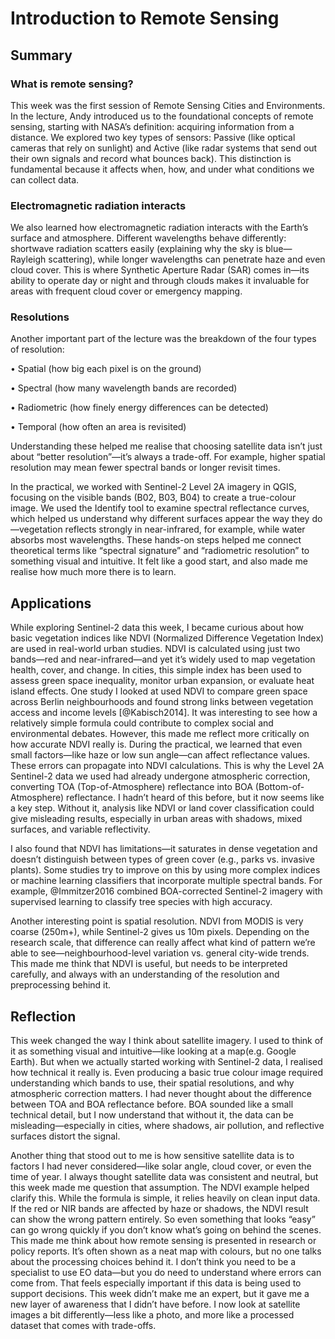 # Introduction to Remote Sensing

## Summary

### What is remote sensing?

This week was the first session of Remote Sensing Cities and Environments. In the lecture, Andy introduced us to the foundational concepts of remote sensing, starting with NASA’s definition: acquiring information from a distance. We explored two key types of sensors: Passive (like optical cameras that rely on sunlight) and Active (like radar systems that send out their own signals and record what bounces back). This distinction is fundamental because it affects when, how, and under what conditions we can collect data.

### Electromagnetic radiation interacts

We also learned how electromagnetic radiation interacts with the Earth’s surface and atmosphere. Different wavelengths behave differently: shortwave radiation scatters easily (explaining why the sky is blue—Rayleigh scattering), while longer wavelengths can penetrate haze and even cloud cover. This is where Synthetic Aperture Radar (SAR) comes in—its ability to operate day or night and through clouds makes it invaluable for areas with frequent cloud cover or emergency mapping.

### Resolutions

Another important part of the lecture was the breakdown of the four types of resolution:

• Spatial (how big each pixel is on the ground)

• Spectral (how many wavelength bands are recorded)

• Radiometric (how finely energy differences can be detected)

• Temporal (how often an area is revisited)

Understanding these helped me realise that choosing satellite data isn’t just about “better resolution”—it’s always a trade-off. For example, higher spatial resolution may mean fewer spectral bands or longer revisit times.

In the practical, we worked with Sentinel-2 Level 2A imagery in QGIS, focusing on the visible bands (B02, B03, B04) to create a true-colour image. We used the Identify tool to examine spectral reflectance curves, which helped us understand why different surfaces appear the way they do—vegetation reflects strongly in near-infrared, for example, while water absorbs most wavelengths. These hands-on steps helped me connect theoretical terms like “spectral signature” and “radiometric resolution” to something visual and intuitive. It felt like a good start, and also made me realise how much more there is to learn.

## Applications

While exploring Sentinel-2 data this week, I became curious about how basic vegetation indices like NDVI (Normalized Difference Vegetation Index) are used in real-world urban studies. NDVI is calculated using just two bands—red and near-infrared—and yet it’s widely used to map vegetation health, cover, and change. In cities, this simple index has been used to assess green space inequality, monitor urban expansion, or evaluate heat island effects. One study I looked at used NDVI to compare green space across Berlin neighbourhoods and found strong links between vegetation access and income levels [@Kabisch2014]. It was interesting to see how a relatively simple formula could contribute to complex social and environmental debates. However, this made me reflect more critically on how accurate NDVI really is. During the practical, we learned that even small factors—like haze or low sun angle—can affect reflectance values. These errors can propagate into NDVI calculations. This is why the Level 2A Sentinel-2 data we used had already undergone atmospheric correction, converting TOA (Top-of-Atmosphere) reflectance into BOA (Bottom-of-Atmosphere) reflectance. I hadn’t heard of this before, but it now seems like a key step. Without it, analysis like NDVI or land cover classification could give misleading results, especially in urban areas with shadows, mixed surfaces, and variable reflectivity.

I also found that NDVI has limitations—it saturates in dense vegetation and doesn’t distinguish between types of green cover (e.g., parks vs. invasive plants). Some studies try to improve on this by using more complex indices or machine learning classifiers that incorporate multiple spectral bands. For example, @Immitzer2016 combined BOA-corrected Sentinel-2 imagery with supervised learning to classify tree species with high accuracy.

Another interesting point is spatial resolution. NDVI from MODIS is very coarse (250m+), while Sentinel-2 gives us 10m pixels. Depending on the research scale, that difference can really affect what kind of pattern we’re able to see—neighbourhood-level variation vs. general city-wide trends. This made me think that NDVI is useful, but needs to be interpreted carefully, and always with an understanding of the resolution and preprocessing behind it.

## Reflection

This week changed the way I think about satellite imagery. I used to think of it as something visual and intuitive—like looking at a map(e.g. Google Earth). But when we actually started working with Sentinel-2 data, I realised how technical it really is. Even producing a basic true colour image required understanding which bands to use, their spatial resolutions, and why atmospheric correction matters. I had never thought about the difference between TOA and BOA reflectance before. BOA sounded like a small technical detail, but I now understand that without it, the data can be misleading—especially in cities, where shadows, air pollution, and reflective surfaces distort the signal.

Another thing that stood out to me is how sensitive satellite data is to factors I had never considered—like solar angle, cloud cover, or even the time of year. I always thought satellite data was consistent and neutral, but this week made me question that assumption. The NDVI example helped clarify this. While the formula is simple, it relies heavily on clean input data. If the red or NIR bands are affected by haze or shadows, the NDVI result can show the wrong pattern entirely. So even something that looks “easy” can go wrong quickly if you don’t know what’s going on behind the scenes. This made me think about how remote sensing is presented in research or policy reports. It’s often shown as a neat map with colours, but no one talks about the processing choices behind it. I don’t think you need to be a specialist to use EO data—but you do need to understand where errors can come from. That feels especially important if this data is being used to support decisions. This week didn’t make me an expert, but it gave me a new layer of awareness that I didn’t have before. I now look at satellite images a bit differently—less like a photo, and more like a processed dataset that comes with trade-offs.
